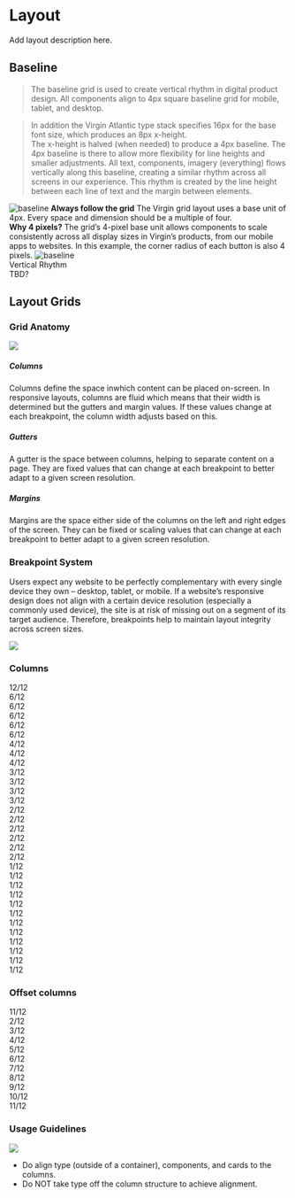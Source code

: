 


<Meta title="Foundations/Layout" />

<style>{`

  p, div {
    margin: inherit;
  }

  h2 {
    margin-top: 40px !important;
  }

  h3 {
    margin-top: 20px !important;
  }

  .column {
    background-color: ${colors.light['--N-50']};
    border-radius: 20px;
    text-align: center;
  }

  .margin-top {
    margin-top: 10px
  }

  .alert-text {
    background: red;
    color: white;
    padding: 5px;
    font-size: 20px;
  }

  .subheading {
    --mediumdark: '#999999';
    font-weight: 900;
    font-size: 13px;
    color: ${colors.light['--N-50']};
    letter-spacing: 6px;
    line-height: 24px;
    text-transform: uppercase;
    margin-bottom: 12px;
    margin-top: 40px;
  }

  .link-list {
    display: block;
  }

  @media (min-width: 620px) {
    .link-list {
      row-gap: 20px;
      column-gap: 20px;
      grid-template-columns: 1fr 1fr;
    }
  }

  @media all and (-ms-high-contrast:none) {
  .link-list {
      display: -ms-grid;
      -ms-grid-columns: 1fr 1fr;
      -ms-grid-rows: 1fr 1fr;
    }
  }

  .link-item {
    display: block;
    padding: 20px 30px 20px 15px;
    margin: 20px 0;
    border: 1px solid #00000010;
    border-radius: 5px;
    transition: background 150ms ease-out, border 150ms ease-out, transform 150ms ease-out;
    color: #333333;
    display: flex;
    align-items: flex-start;
  }

  .link-item:hover {
    border-color: #1EA7FD50;
    transform: translate3d(0, -3px, 0);
    box-shadow: rgba(0, 0, 0, 0.08) 0 3px 10px 0;
  }

  .link-item:active {
    border-color: #1EA7FD;
    transform: translate3d(0, 0, 0);
  }

  .link-item strong {
    font-weight: 700;
    display: block;
    margin-bottom: 2px;
  }
  
  .link-item img {
    height: 300px;
    flex: none;
  }

  .right-img {
    margin-left: 64px;
  }

  .left-img {
    margin-right: 64px;
  }

  .link-item span {
    font-size: 20px;
    line-height: 32px;
  }
`}</style>

<h1>Layout</h1>

<p className="alert-text">Add layout description here.</p>

<h2>Baseline</h2>

>The baseline grid is used to create vertical rhythm in digital product design. All components align to 4px square baseline grid for mobile, tablet, and desktop.

>In addition the Virgin Atlantic type stack specifies 16px for the base font size, which produces an 8px x-height.<br/>
The x-height is halved (when needed) to produce a 4px baseline. The 4px baseline is there to allow more flexibility for line heights and smaller adjustments.
All text, components, imagery (everything) flows vertically along this baseline, creating a similar rhythm across all screens in our experience. This rhythm is created by the line height between each line of text and the margin between elements. 


<div className="link-list">
  <div className="link-item" >
    <img src={Baseline1} className="left-img" alt="baseline" />
    <span>
      <strong>Always follow the grid</strong>
      The Virgin grid layout uses a base unit of 4px. Every space and dimension should be a multiple of four.
    </span>
  </div>
   <div className="link-item" >
    <span>
      <strong>Why 4 pixels?</strong>
      The grid’s 4-pixel base unit allows components to scale consistently across all display sizes in Virgin’s products, from our mobile apps to websites. In this example, the corner radius of each button is also 4 pixels.
    </span>
    <img src={Baseline2} className="right-img" alt="baseline" />
  </div>
</div>

<div className="subheading">Vertical Rhythm</div>
TBD?

<h2>Layout Grids</h2>
<h3>Grid Anatomy</h3>
<img src={LayoutGrids1} style={{ width: '100%' }}/>
<h5>Columns</h5>
<p>Columns define the space inwhich content can be placed on-screen. In responsive layouts, columns are fluid which means that their width is determined but the gutters and margin values. If these values change at each breakpoint, the column width adjusts based on this.</p>
<h5>Gutters</h5>
<p>A gutter is the space between columns, helping to separate content on a page. They are fixed values that can change at each breakpoint to better adapt to a given screen resolution.</p>
<h5>Margins</h5>
<p>Margins are the space either side of the columns on the left and right edges of the screen. They can be fixed or scaling values that can change at each breakpoint to better adapt to a given screen resolution.</p>
<h3>Breakpoint System</h3>
<p>Users expect any website to be perfectly complementary with every single device they own – desktop, tablet, or mobile. If a website’s responsive design does not align with a certain device resolution (especially a commonly used device), the site is at risk of missing out on a segment of its target audience. Therefore, breakpoints help to maintain layout integrity across screen sizes.</p>
<div style={{ display: 'flex', justifyContent: 'center' }}>
  <img src={BreakpointSystem} style={{ margin: '0 auto' }}/>
</div>

<h3>Columns</h3>

<div className="row margin-top">
  <div className="column col-lg-12 col-md-12 col-sm-12">12/12</div>
</div>

<div className="row margin-top">
  <div className="column col-lg-6 col-md-6 col-sm-6">6/12</div>
  <div className="column col-lg-6 col-md-6 col-sm-6">6/12</div>
</div>

<div className="row margin-top">
  <div className="column col-lg-6 col-md-6 col-sm-6">
    <div className="row margin-top">
      <div className="column col-lg-6 col-md-6 col-sm-6" style={{ backgroundColor: 'red' }}>6/12</div>
      <div className="column col-lg-6 col-md-6 col-sm-6" style={{ backgroundColor: 'red' }}>6/12</div>
    </div>
  </div>
  <div className="column col-lg-6 col-md-6 col-sm-6">6/12</div>
</div>

<div className="row margin-top">
  <div className="column col-lg-4 col-md-4 col-sm-4">4/12</div>
  <div className="column col-lg-4 col-md-4 col-sm-4">4/12</div>
  <div className="column col-lg-4 col-md-4 col-sm-4">4/12</div>
</div>

<div className="row margin-top">
  <div className="column col-lg-3 col-md-3 col-sm-3">3/12</div>
  <div className="column col-lg-3 col-md-3 col-sm-3">3/12</div>
  <div className="column col-lg-3 col-md-3 col-sm-3">3/12</div>
  <div className="column col-lg-3 col-md-3 col-sm-3">3/12</div>
</div>

<div className="row margin-top">
  <div className="column col-lg-2 col-md-2 col-sm-2">2/12</div>
  <div className="column col-lg-2 col-md-2 col-sm-2">2/12</div>
  <div className="column col-lg-2 col-md-2 col-sm-2">2/12</div>
  <div className="column col-lg-2 col-md-2 col-sm-2">2/12</div>
  <div className="column col-lg-2 col-md-2 col-sm-2">2/12</div>
  <div className="column col-lg-2 col-md-2 col-sm-2">2/12</div>
</div>

<div className="row margin-top">
  <div className="column col-lg-1 col-md-1 col-sm-1">1/12</div>
  <div className="column col-lg-1 col-md-1 col-sm-1">1/12</div>
  <div className="column col-lg-1 col-md-1 col-sm-1">1/12</div>
  <div className="column col-lg-1 col-md-1 col-sm-1">1/12</div>
  <div className="column col-lg-1 col-md-1 col-sm-1">1/12</div>
  <div className="column col-lg-1 col-md-1 col-sm-1">1/12</div>
  <div className="column col-lg-1 col-md-1 col-sm-1">1/12</div>
  <div className="column col-lg-1 col-md-1 col-sm-1">1/12</div>
  <div className="column col-lg-1 col-md-1 col-sm-1">1/12</div>
  <div className="column col-lg-1 col-md-1 col-sm-1">1/12</div>
  <div className="column col-lg-1 col-md-1 col-sm-1">1/12</div>
  <div className="column col-lg-1 col-md-1 col-sm-1">1/12</div>
</div>

<h3>Offset columns</h3>

<div className="row margin-top">
  <div className="column col-lg-offset-11 col-md-offset-11 col-sm-offset-11"></div>
  <div className="column col-lg-1 col-md-1 col-sm-1">11/12</div>
</div>

<div className="row margin-top">
  <div className="column col-lg-offset-10 col-md-offset-10 col-sm-offset-10"></div>
  <div className="column col-lg-2 col-md-2 col-sm-2">2/12</div>
</div>

<div className="row margin-top">
  <div className="column col-lg-offset-9 col-md-offset-9 col-sm-offset-9"></div>
  <div className="column col-lg-3 col-md-3 col-sm-3">3/12</div>
</div>

<div className="row margin-top">
  <div className="column col-lg-offset-8 col-md-offset-8 col-sm-offset-8"></div>
  <div className="column col-lg-4 col-md-4 col-sm-4">4/12</div>
</div>

<div className="row margin-top">
  <div className="column col-lg-offset-7 col-md-offset-7 col-sm-offset-7"></div>
  <div className="column col-lg-5 col-md-5 col-sm-5">5/12</div>
</div>

<div className="row margin-top">
  <div className="column col-lg-offset-6 col-md-offset-6 col-sm-offset-6"></div>
  <div className="column col-lg-6 col-md-6 col-sm-6">6/12</div>
</div>

<div className="row margin-top">
  <div className="column col-lg-offset-5 col-md-offset-5 col-sm-offset-5"></div>
  <div className="column col-lg-7 col-md-7 col-sm-7">7/12</div>
</div>

<div className="row margin-top">
  <div className="column col-lg-offset-4 col-md-offset-4 col-sm-offset-4"></div>
  <div className="column col-lg-8 col-md-8 col-sm-8">8/12</div>
</div>


<div className="row margin-top">
  <div className="column col-lg-offset-3 col-md-offset-3 col-sm-offset-3"></div>
  <div className="column col-lg-9 col-md-9 col-sm-9">9/12</div>
</div>

<div className="row margin-top">
  <div className="column col-lg-offset-2 col-md-offset-2 col-sm-offset-2"></div>
  <div className="column col-lg-10 col-md-10 col-sm-10">10/12</div>
</div>

<div className="row margin-top">
  <div className="column col-lg-offset-1 col-md-offset-1 col-sm-offset-1"></div>
  <div className="column col-lg-11 col-md-11 col-sm-11">11/12</div>
</div>

<h3>Usage Guidelines</h3>
<img src={UsageGuidelines} style={{ width: '100%' }} />
<ul>
  <li style={{ color: 'green' }}>
    Do align type (outside of a container), components, and cards to the columns.
  </li>

  <li style={{ color: 'red' }}>
    Do NOT take type off the column structure to achieve alignment.
  </li>
</ul>